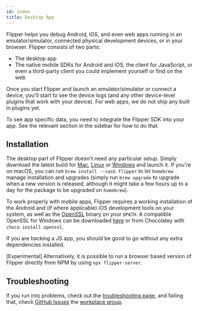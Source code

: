 ```yaml
---
id: index
title: Desktop App
---
```



Flipper helps you debug Android, iOS, and even web apps running in an emulator/simulator, connected physical development devices, or in your browser. Flipper consists of two parts:

- The desktop app
- The native mobile SDKs for Android and iOS, the client for JavaScript, or even a third-party client you could implement yourself or find on the web

Once you start Flipper and launch an emulator/simulator or connect a device, you'll start to see the device logs (and any other device-level plugins that work with your device).
For web apps, we do not ship any built in plugins yet.

To see app specific data, you need to integrate the Flipper SDK into your app. See the relevant section in the sidebar for how to do that.

## Installation

<OssOnly>

The desktop part of Flipper doesn't need any particular setup. Simply download the latest build for [Mac](https://www.facebook.com/fbflipper/public/mac), [Linux](https://www.facebook.com/fbflipper/public/linux) or [Windows](https://www.facebook.com/fbflipper/public/windows) and launch it. If you're on macOS, you can run `brew install --cask flipper` to let `homebrew` manage installation and upgrades (simply run `brew upgrade` to upgrade when a new version is released, although it might take a few hours up to a day for the package to be upgraded on `homebrew`). 

To work properly with mobile apps, Flipper requires a working installation of the Android and (if where applicable) iOS development tools on your system, as well as the [OpenSSL](https://www.openssl.org) binary on your `$PATH`. A compatible OpenSSL for Windows can be downloaded [here](https://slproweb.com/products/Win32OpenSSL.html) or from Chocolatey with `choco install openssl`.

If you are hacking a JS app, you should be good to go without any extra dependencies installed.

[Experimental] Alternatively, it is possible to run a browser based version of Flipper directly from NPM by using `npx flipper-server`. 

</OssOnly>
<FbInternalOnly>

<FbInstallation />

</FbInternalOnly>

## Troubleshooting

If you run into problems, check out the [troubleshooting page](../troubleshooting.mdx), and failing that, check <OssOnly>[GitHub Issues](https://github.com/facebook/flipper/issues) </OssOnly><FbInternalOnly>the [workplace group](https://fb.workplace.com/groups/230455004101832/). </FbInternalOnly>
